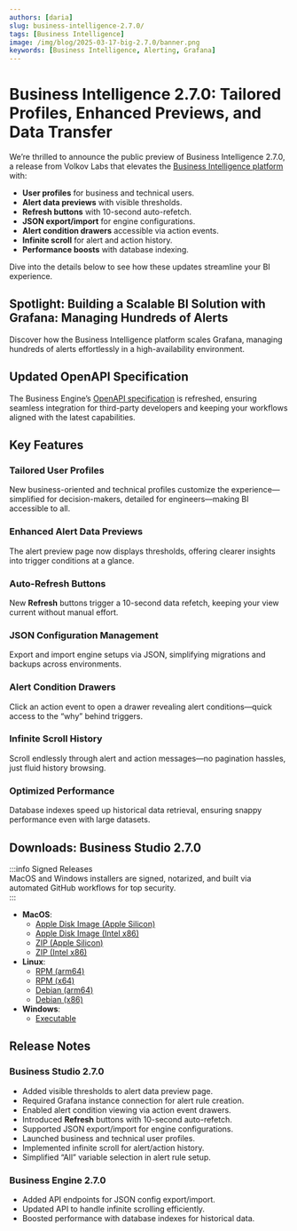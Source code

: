 ```yaml
---
authors: [daria]
slug: business-intelligence-2.7.0/
tags: [Business Intelligence]
image: /img/blog/2025-03-17-big-2.7.0/banner.png
keywords: [Business Intelligence, Alerting, Grafana]
---
```



# Business Intelligence 2.7.0: Tailored Profiles, Enhanced Previews, and Data Transfer

We’re thrilled to announce the public preview of Business Intelligence 2.7.0, a release from Volkov Labs that elevates the [Business Intelligence platform](/big/) with:

- **User profiles** for business and technical users.
- **Alert data previews** with visible thresholds.
- **Refresh buttons** with 10-second auto-refetch.
- **JSON export/import** for engine configurations.
- **Alert condition drawers** accessible via action events.
- **Infinite scroll** for alert and action history.
- **Performance boosts** with database indexing.

Dive into the details below to see how these updates streamline your BI experience.

## Spotlight: Building a Scalable BI Solution with Grafana: Managing Hundreds of Alerts

Discover how the Business Intelligence platform scales Grafana, managing hundreds of alerts effortlessly in a high-availability environment.

<Youtube
  id="aOFfKYsZ9XM"
  title="Building a Scalable BI Solution with Grafana: Managing Hundreds of Alerts."
/>

## Updated OpenAPI Specification

The Business Engine’s [OpenAPI specification](/big/api/) is refreshed, ensuring seamless integration for third-party developers and keeping your workflows aligned with the latest capabilities.

## Key Features

### Tailored User Profiles

New business-oriented and technical profiles customize the experience—simplified for decision-makers, detailed for engineers—making BI accessible to all.

### Enhanced Alert Data Previews

The alert preview page now displays thresholds, offering clearer insights into trigger conditions at a glance.

### Auto-Refresh Buttons

New **Refresh** buttons trigger a 10-second data refetch, keeping your view current without manual effort.

### JSON Configuration Management

Export and import engine setups via JSON, simplifying migrations and backups across environments.

### Alert Condition Drawers

Click an action event to open a drawer revealing alert conditions—quick access to the “why” behind triggers.

### Infinite Scroll History

Scroll endlessly through alert and action messages—no pagination hassles, just fluid history browsing.

### Optimized Performance

Database indexes speed up historical data retrieval, ensuring snappy performance even with large datasets.

## Downloads: Business Studio 2.7.0

:::info Signed Releases  
MacOS and Windows installers are signed, notarized, and built via automated GitHub workflows for top security.  
:::

- **MacOS**:
  - [Apple Disk Image (Apple Silicon)](https://github.com/VolkovLabs/business-intelligence/releases/download/v2.7.0/Business.Studio-2.7.0-arm64.dmg)
  - [Apple Disk Image (Intel x86)](https://github.com/VolkovLabs/business-intelligence/releases/download/v2.7.0/Business.Studio-2.7.0-x64.dmg)
  - [ZIP (Apple Silicon)](https://github.com/VolkovLabs/business-intelligence/releases/download/v2.7.0/Business.Studio-darwin-arm64-2.7.0.zip)
  - [ZIP (Intel x86)](https://github.com/VolkovLabs/business-intelligence/releases/download/v2.7.0/Business.Studio-darwin-x64-2.7.0.zip)
- **Linux**:
  - [RPM (arm64)](https://github.com/VolkovLabs/business-intelligence/releases/download/v2.7.0/business-studio-2.7.0-1.arm64.rpm)
  - [RPM (x64)](https://github.com/VolkovLabs/business-intelligence/releases/download/v2.7.0/business-studio-2.7.0-1.x86_64.rpm)
  - [Debian (arm64)](https://github.com/VolkovLabs/business-intelligence/releases/download/v2.7.0/business-studio_2.7.0_arm64.deb)
  - [Debian (x86)](https://github.com/VolkovLabs/business-intelligence/releases/download/v2.7.0/business-studio_2.7.0_amd64.deb)
- **Windows**:
  - [Executable](https://github.com/VolkovLabs/business-intelligence/releases/download/v2.7.0/Business.Studio-2.7.0.Setup.exe)

<GettingStarted />

## Release Notes

### Business Studio 2.7.0

- Added visible thresholds to alert data preview page.
- Required Grafana instance connection for alert rule creation.
- Enabled alert condition viewing via action event drawers.
- Introduced **Refresh** buttons with 10-second auto-refetch.
- Supported JSON export/import for engine configurations.
- Launched business and technical user profiles.
- Implemented infinite scroll for alert/action history.
- Simplified “All” variable selection in alert rule setup.

### Business Engine 2.7.0

- Added API endpoints for JSON config export/import.
- Updated API to handle infinite scrolling efficiently.
- Boosted performance with database indexes for historical data.

<Feedback />
